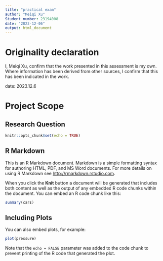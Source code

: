 ```yaml
---
title: "practical exam"
author: "Meiqi Xu"
Student number: 23194008
date: "2023-12-06"
output: html_document
---
```


# Originality declaration

I, Meiqi Xu, confirm that the work presented in this assessment is my own. Where information has been derived from other sources, I confirm that this has been indicated in the work.

date: 2023.12.6

# Project Scope

## Research Question



```r
knitr::opts_chunk$set(echo = TRUE)
```

## R Markdown

This is an R Markdown document. Markdown is a simple formatting syntax for authoring HTML, PDF, and MS Word documents. For more details on using R Markdown see <http://rmarkdown.rstudio.com>.

When you click the **Knit** button a document will be generated that includes both content as well as the output of any embedded R code chunks within the document. You can embed an R code chunk like this:

```r
summary(cars)
```

## Including Plots

You can also embed plots, for example:

```r
plot(pressure)
```

Note that the `echo = FALSE` parameter was added to the code chunk to prevent printing of the R code that generated the plot.
